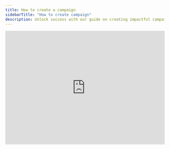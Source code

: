```yaml
---
title: How to create a campaign
sidebarTitle: "How to create campaign"
description: Unlock success with our guide on creating impactful campaigns. Elevate your marketing efforts and drive results with ease.
---
```


<Frame>
  <iframe
    class="sproutvideo-player"
    src="https://videos.sproutvideo.com/embed/7990d4b51c1debccf0/aea877ae46e21dd8?playerColor=2f3437&playerTheme=dark&type=hd&endFrame=last_frame"
    width="100%"
    height="360"
    frameborder="0"
    allow="fullscreen"
    allowfullscreen
    referrerpolicy="no-referrer-when-downgrade"
    title="How to upload products"
  ></iframe>
</Frame>
